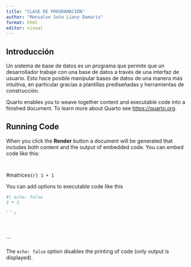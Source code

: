 ```yaml
---
title: "CLASE DE PROGRAMACIÓN"
author: "Monsalve Soto Liany Damaris"
format: html
editor: visual
---
```


## Introducción
Un sistema de base de datos es un programa que permite que un desarrollador trabaje con una base de datos a través de una interfaz de usuario. Esto hace posible manipular bases de datos de una manera más intuitiva, en particular gracias a plantillas prediseñadas y herramientas de construcción.


Quarto enables you to weave together content and executable code into a finished document. To learn more about Quarto see <https://quarto.org>.

## Running Code

When you click the **Render** button a document will be generated that includes both content and the output of embedded code. You can embed code like this:

```r
```

```r
```


#matrices```{r}
1 + 1
```

You can add options to executable code like this

```r
#| echo: false
2 * 2
```
```r
```r
```


```r
```


```r
```


```r
```

```

The `echo: false` option disables the printing of code (only output is displayed).
